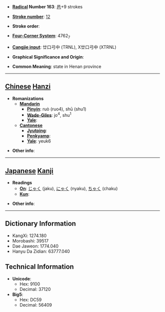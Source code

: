 * '''[[Wiktionary:Chinese radical index| Radical]] Number 163''': [[Wiktionary:Chinese radical index 邑|邑]]+9 strokes

* '''[[Wiktionary:Chinese total strokes index|Stroke number]]''': [[Wiktionary:Chinese total strokes index 12|12]]

* '''Stroke order''': 

* '''[[Wiktionary:Chinese four corner index|Four-Corner System]]''': 4762<sub>7</sub>

* '''[[Wiktionary:Chinese Cangjie index|Cangjie input]]''': 廿口弓中 (TRNL), X廿口弓中 (XTRNL)

* '''Graphical Significance and Origin''': 

* '''Common Meaning''': state in Henan province

----

== [[Chinese]] [[Hanzi]] ==

* '''Romanizations'''
** '''[[Mandarin]]'''
*** '''[[Pinyin]]''': ruò (ruo4), shū (shu1)
*** '''[[Wade-Giles]]''': jo<sup>4</sup>, shu<sup>1</sup>
*** '''[[Yale]]''': 
** '''[[Cantonese]]'''
*** '''[[Jyutping]]''':
*** '''[[Penkyamp]]''': 
*** '''[[Yale]]''': yeuk6

* '''Other info''': 

----

== [[Japanese]] [[Kanji]] ==

* '''Readings'''
** '''[[On]]''': [[じゃく]] (jaku), [[にゃく]] (nyaku), [[ちゃく]] (chaku)
** '''[[Kun]]''': 

* '''Other info''':  

----

== Dictionary Information ==

* KangXi: 1274.180
* Morobashi: 39517
* Dae Jaweon: 1774.040
* Hanyu Da Zidian: 63777.040

== Technical Information ==

* '''Unicode''':
** Hex: 9100
** Decimal: 37120
* '''Big5''':
** Hex: DC59
** Decimal: 56409